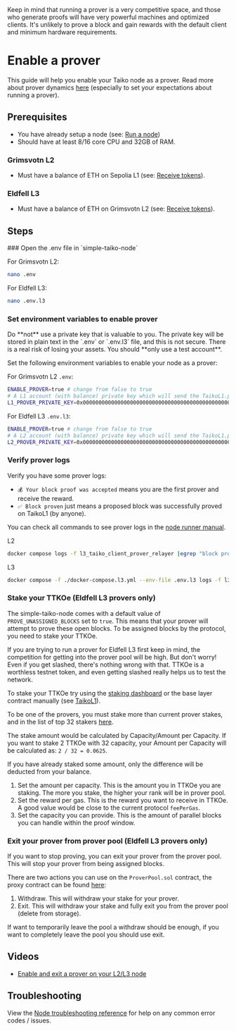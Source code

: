 
<Callout type="warning">
  Keep in mind that running a prover is a very competitive space, and those who
  generate proofs will have very powerful machines and optimized clients. It's
  unlikely to prove a block and gain rewards with the default client and minimum
  hardware requirements.
</Callout>

# Enable a prover

This guide will help you enable your Taiko node as a prover. Read more about prover dynamics [here](/docs/concepts/proving#prover-dynamics) (especially to set your expectations about running a prover).

## Prerequisites

- You have already setup a node (see: [Run a node](/docs/guides/run-a-node))
- Should have at least 8/16 core CPU and 32GB of RAM.

### Grimsvotn L2

- Must have a balance of ETH on Sepolia L1 (see: [Receive tokens](/docs/guides/receive-tokens)).

### Eldfell L3

- Must have a balance of ETH on Grimsvotn L2 (see: [Receive tokens](/docs/guides/receive-tokens)).

## Steps

<Steps>
### Open the .env file in `simple-taiko-node`

For Grimsvotn L2:

```sh
nano .env
```

For Eldfell L3:

```sh
nano .env.l3
```


### Set environment variables to enable prover

<Callout type="warning">
  Do **not** use a private key that is valuable to you. The private key will be
  stored in plain text in the `.env` or `.env.l3` file, and this is not secure.
  There is a real risk of losing your assets. You should **only use a test
  account**.
</Callout>

Set the following environment variables to enable your node as a prover:

For Grimsvotn L2 `.env`:

```sh
ENABLE_PROVER=true # change from false to true
# A L1 account (with balance) private key which will send the TaikoL1.proveBlock transactions.
L1_PROVER_PRIVATE_KEY=0x0000000000000000000000000000000000000000000000000000000000000000 # your prover's private key
```

For Eldfell L3 `.env.l3`:

```sh
ENABLE_PROVER=true # change from false to true
# A L2 account (with balance) private key which will send the TaikoL1.proveBlock transactions.
L2_PROVER_PRIVATE_KEY=0x0000000000000000000000000000000000000000000000000000000000000000 # your prover's private key
```

### Verify prover logs

Verify you have some prover logs:

- `💰 Your block proof was accepted` means you are the first prover and receive the reward.
- `✅ Block proven` just means a proposed block was successfully proved on TaikoL1 (by anyone).

You can check all commands to see prover logs in the [node runner manual](/docs/manuals/node-runner-manual#view-client-prover-relayer-logs).

L2
```sh
docker compose logs -f l3_taiko_client_prover_relayer |egrep "block proof was|proof submission error|Block proven"
```

L3
```sh
docker compose -f ./docker-compose.l3.yml --env-file .env.l3 logs -f l3_taiko_client_prover_relayer |egrep "block proof was|proof submission error|Block proven"
```

### Stake your TTKOe (Eldfell L3 provers only)

The simple-taiko-node comes with a default value of `PROVE_UNASSIGNED_BLOCKS` set to `true`. This means that your prover will attempt to prove these open blocks. To be assigned blocks by the protocol, you need to stake your TTKOe.

If you are trying to run a prover for Eldfell L3 first keep in mind, the competition for getting into the prover pool will be high. But don't worry! Even if you get slashed, there's nothing wrong with that. TTKOe is a worthless testnet token, and even getting slashed really helps us to test the network.

To stake your TTKOe try using the [staking dashboard](https://staking.l3test.taiko.xyz/) or the base layer contract manually (see [TaikoL1](/docs/reference/contract-addresses)).

To be one of the provers, you must stake more than current prover stakes, and in the list of top 32 stakers [here](https://staking.l3test.taiko.xyz/#/currentProvers).

The stake amount would be calculated by Capacity/Amount per Capacity. If you want to stake 2 TTKOe with 32 capacity, your Amount per Capacity will be calculated as: `2 / 32 = 0.0625`.

If you have already staked some amount, only the difference will be deducted from your balance.

1. Set the amount per capacity. This is the amount you in TTKOe you are staking. The more you stake, the higher your rank will be in prover pool.
2. Set the reward per gas. This is the reward you want to receive in TTKOe. A good value would be close to the current protocol `feePerGas`.
3. Set the capacity you can provide. This is the amount of parallel blocks you can handle within the proof window.

### Exit your prover from prover pool (Eldfell L3 provers only)

If you want to stop proving, you can exit your prover from the prover pool. This will stop your prover from being assigned blocks.

There are two actions you can use on the `ProverPool.sol` contract, the proxy contract can be found [here](/docs/reference/contract-addresses#based-contracts-1):

1. Withdraw. This will withdraw your stake for your prover.
2. Exit. This will withdraw your stake and fully exit you from the prover pool (delete from storage).

If want to temporarily leave the pool a withdraw should be enough, if you want to completely leave the pool you should use exit.

</Steps>

## Videos

- [Enable and exit a prover on your L2/L3 node](https://www.youtube.com/watch?v=yAHpbmNEC0M)

## Troubleshooting

View the [Node troubleshooting reference](/docs/reference/node-troubleshooting) for help on any common error codes / issues.
